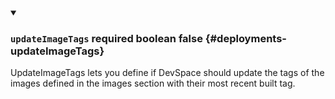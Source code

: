 
<details className="config-field" data-expandable="false" open>
<summary>

### `updateImageTags` <span className="config-field-required" data-required="false">required</span> <span className="config-field-type">boolean</span> <span className="config-field-default">false</span> <span className="config-field-enum"></span> {#deployments-updateImageTags}

UpdateImageTags lets you define if DevSpace should update the tags of the images defined in the images section with their most recent built tag.

</summary>



</details>
